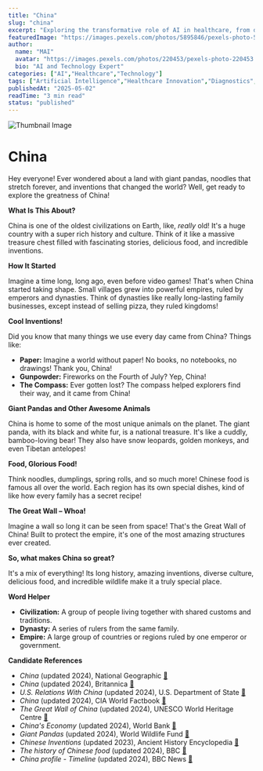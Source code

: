 ```yaml
---
title: "China"
slug: "china"
excerpt: "Exploring the transformative role of AI in healthcare, from diagnostics to drug discovery."
featuredImage: "https://images.pexels.com/photos/5895846/pexels-photo-5895846.jpeg?auto=compress&cs=tinysrgb&w=1260&h=750&dpr=1"
author:
  name: "MAI"
  avatar: "https://images.pexels.com/photos/220453/pexels-photo-220453.jpeg?auto=compress&cs=tinysrgb&w=1260&h=750&dpr=1"
  bio: "AI and Technology Expert"
categories: ["AI","Healthcare","Technology"]
tags: ["Artificial Intelligence","Healthcare Innovation","Diagnostics","Drug Discovery"]
publishedAt: "2025-05-02"
readTime: "3 min read"
status: "published"
---
```

![Thumbnail Image](https://images.pexels.com/photos/5895846/pexels-photo-5895846.jpeg?auto=compress&cs=tinysrgb&w=1260&h=750&dpr=1 "AI in Healthcare")

# China

Hey everyone! Ever wondered about a land with giant pandas, noodles that stretch forever, and inventions that changed the world?  Well, get ready to explore the greatness of China!

**What Is This About?**

China is one of the oldest civilizations on Earth, like, *really* old! It's a huge country with a super rich history and culture.  Think of it like a massive treasure chest filled with fascinating stories, delicious food, and incredible inventions.

**How It Started**

Imagine a time long, long ago, even before video games!  That's when China started taking shape.  Small villages grew into powerful empires, ruled by emperors and dynasties. Think of dynasties like really long-lasting family businesses, except instead of selling pizza, they ruled kingdoms!

**Cool Inventions!**

Did you know that many things we use every day came from China?  Things like:

* **Paper:** Imagine a world without paper! No books, no notebooks, no drawings!  Thank you, China!
* **Gunpowder:**  Fireworks on the Fourth of July? Yep, China!
* **The Compass:**  Ever gotten lost? The compass helped explorers find their way, and it came from China!

**Giant Pandas and Other Awesome Animals**

China is home to some of the most unique animals on the planet.  The giant panda, with its black and white fur, is a national treasure.  It's like a cuddly, bamboo-loving bear!  They also have snow leopards, golden monkeys, and even Tibetan antelopes!

**Food, Glorious Food!**

Think noodles, dumplings, spring rolls, and so much more! Chinese food is famous all over the world.  Each region has its own special dishes, kind of like how every family has a secret recipe!

**The Great Wall –  Whoa!**

Imagine a wall so long it can be seen from space! That's the Great Wall of China! Built to protect the empire, it's one of the most amazing structures ever created.

**So, what makes China so great?**

It's a mix of everything!  Its long history, amazing inventions, diverse culture, delicious food, and incredible wildlife make it a truly special place.


**Word Helper**

* **Civilization:** A group of people living together with shared customs and traditions.
* **Dynasty:** A series of rulers from the same family.
* **Empire:** A large group of countries or regions ruled by one emperor or government.


**Candidate References**

- *China* (updated 2024), National Geographic [🔗](https://www.nationalgeographic.com/place/china)
- *China* (updated 2024), Britannica [🔗](https://www.britannica.com/place/China)
- *U.S. Relations With China* (updated 2024), U.S. Department of State [🔗](https://www.state.gov/countries-areas/china/)
- *China* (updated 2024), CIA World Factbook [🔗](https://www.cia.gov/the-world-factbook/countries/china/)
- *The Great Wall of China* (updated 2024), UNESCO World Heritage Centre [🔗](https://whc.unesco.org/en/list/438/)
- *China's Economy* (updated 2024), World Bank [🔗](https://www.worldbank.org/en/country/china/overview)
- *Giant Pandas* (updated 2024), World Wildlife Fund [🔗](https://www.worldwildlife.org/species/giant-panda)
- *Chinese Inventions* (updated 2023), Ancient History Encyclopedia [🔗](https://www.ancient.eu/china/inventions/)
- *The history of Chinese food* (updated 2024), BBC [🔗](https://www.bbc.co.uk/food/articles/a_brief_history_of_chinese_food)
- *China profile - Timeline* (updated 2024), BBC News [🔗](https://www.bbc.com/news/world-asia-pacific-13017722)




